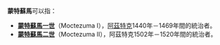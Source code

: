 '''蒙特蘇馬'''可以指：
*'''[[蒙特祖馬一世|蒙特蘇馬一世]]'''（Moctezuma I），[[阿茲特克|阿茲特克]]1440年－1469年間的統治者。
*'''[[蒙特祖馬二世|蒙特蘇馬二世]]'''（Moctezuma II），阿茲特克1502年－1520年間的統治者。
{{Disambig|cat=四字封號消歧义}}